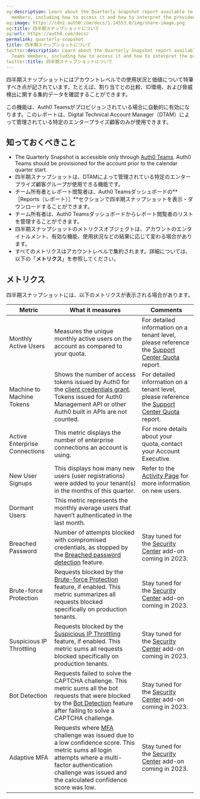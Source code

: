 ```yaml
---
og:description: Learn about the Quarterly Snapshot report available to Auth0 Teams
  members, including how to access it and how to interpret the provided metrics.
og:image: https://cdn2.auth0.com/docs/1.14553.0/img/share-image.png
og:title: 四半期スナップショットについて
og:url: https://auth0.com/docs/
permalink: quarterly-snapshot
title: 四半期スナップショットについて
twitter:description: Learn about the Quarterly Snapshot report available to Auth0
  Teams members, including how to access it and how to interpret the provided metrics.
twitter:title: 四半期スナップショットについて
---
```


四半期スナップショットにはアカウントレベルでの使用状況と価値について特筆すべき点が記されています。たとえば、割り当てとの比較、ID環境、および脅威検出に関する集約データを確認することができます。

この機能は、Auth0 Teamsがプロビジョンされている場合に自動的に有効になります。このレポートは、Digital Technical Account Manager（DTAM）によって管理されている特定のエンタープライズ顧客のみが使用できます。

## 知っておくべきこと

* The Quarterly Snapshot is accessible only through [Auth0 Teams](/docs/get-started/auth0-teams). Auth0 Teams should be provisioned for the account prior to the calendar quarter start.
* 四半期スナップショットは、DTAMによって管理されている特定のエンタープライズ顧客グループが使用できる機能です。
* チーム所有者とレポート閲覧者は、Auth0 Teamsダッシュボードの**［Reports（レポート）］**セクションで四半期スナップショットを表示・ダウンロードすることができます。
* チーム所有者は、Auth0 Teamsダッシュボードからレポート閲覧者のリストを管理することができます。
* 四半期スナップショットのメトリクスオブジェクトは、アカウントのエンタイトルメント、有効な機能、使用状況などの結果に応じて変わる場合があります。
* すべてのメトリクスはアカウントレベルで集約されます。詳細については、以下の「**メトリクス**」を参照してください。

## メトリクス

四半期スナップショットには、以下のメトリクスが表示される場合があります。

<table class="table"><thead>
<tr>
<th><strong>Metric</strong></th>
<th><strong>What it measures</strong></th>
<th><strong>Comments</strong></th>
</tr>
</thead>
<tbody>
<tr>
<td>Monthly Active Users</td>
<td>Measures the unique monthly active users on the account as compared to your quota.</td>
<td>For detailed information on a tenant level, please reference the <a href="https://support.auth0.com/reports/quota">Support Center Quota</a> report.</td>
</tr>
<tr>
<td>Machine to Machine Tokens</td>
<td>Shows the number of access tokens issued by Auth0 for the <a href="/docs/get-started/authentication-and-authorization-flow/client-credentials-flow">client credentials grant</a>. Tokens issued for Auth0 Management API or other Auth0 built in APIs are not counted.</td>
<td>For detailed information on a tenant level, please reference the <a href="https://support.auth0.com/reports/quota">Support Center Quota</a> report.</td>
</tr>
<tr>
<td>Active Enterprise Connections</td>
<td>This metric displays the number of  enterprise connections an account is using.</td>
<td>For more details about your quota, contact your Account Executive.</td>
</tr>
<tr>
<td>New User Signups</td>
<td>This displays how many new users (user registrations) were added to your tenant(s)  in the months of this quarter.</td>
<td>Refer to the <a href="/docs/get-started/auth0-overview/dashboard/activity">Activity Page</a> for more information on new users.</td>
</tr>
<tr>
<td>Dormant Users</td>
<td>This metric represents the monthly average users that haven’t authenticated in the last month.</td>
<td></td>
</tr>
<tr>
<td>Breached Password</td>
<td>Number of attempts blocked with compromised credentials, as stopped by the <a href="/docs/secure/attack-protection/breached-password-detection">Breached password detection</a> feature.</td>
<td>Stay tuned for the <a href="/docs/secure/security-center">Security Center</a> add-on coming in 2023.</td>
</tr>
<tr>
<td>Brute-force Protection</td>
<td>Requests blocked by the <a href="/docs/secure/attack-protection/brute-force-protection">Brute-force Protection</a> feature, if enabled. This metric summarizes all requests blocked specifically on production tenants.</td>
<td>Stay tuned for the <a href="/docs/secure/security-center">Security Center</a> add-on coming in 2023.</td>
</tr>
<tr>
<td>Suspicious IP Throttling</td>
<td>Requests blocked by the <a href="/docs/secure/attack-protection/suspicious-ip-throttling">Suspicious IP Throttling</a> feature, if enabled. This metric sums all requests blocked specifically on production tenants.</td>
<td>Stay tuned for the <a href="/docs/secure/security-center">Security Center</a> add-on coming in 2023.</td>
</tr>
<tr>
<td>Bot Detection</td>
<td>Requests failed to solve the CAPTCHA challenge. This metric sums all the bot requests that were blocked by the <a href="/docs/secure/attack-protection/bot-detection">Bot Detection</a> feature after failing to solve a CAPTCHA challenge.</td>
<td>Stay tuned for the <a href="/docs/secure/security-center">Security Center</a> add-on coming in 2023.</td>
</tr>
<tr>
<td>Adaptive MFA</td>
<td>Requests where <a href="/docs/secure/multi-factor-authentication/adaptive-mfa">MFA</a> challenge was issued due to a low confidence score. This metric sums all login attempts where a multi-factor authentication challenge was issued and the calculated confidence score was low.</td>
<td>Stay tuned for the <a href="/docs/secure/security-center">Security Center</a> add-on coming in 2023.</td>
</tr>
</tbody>
</table>